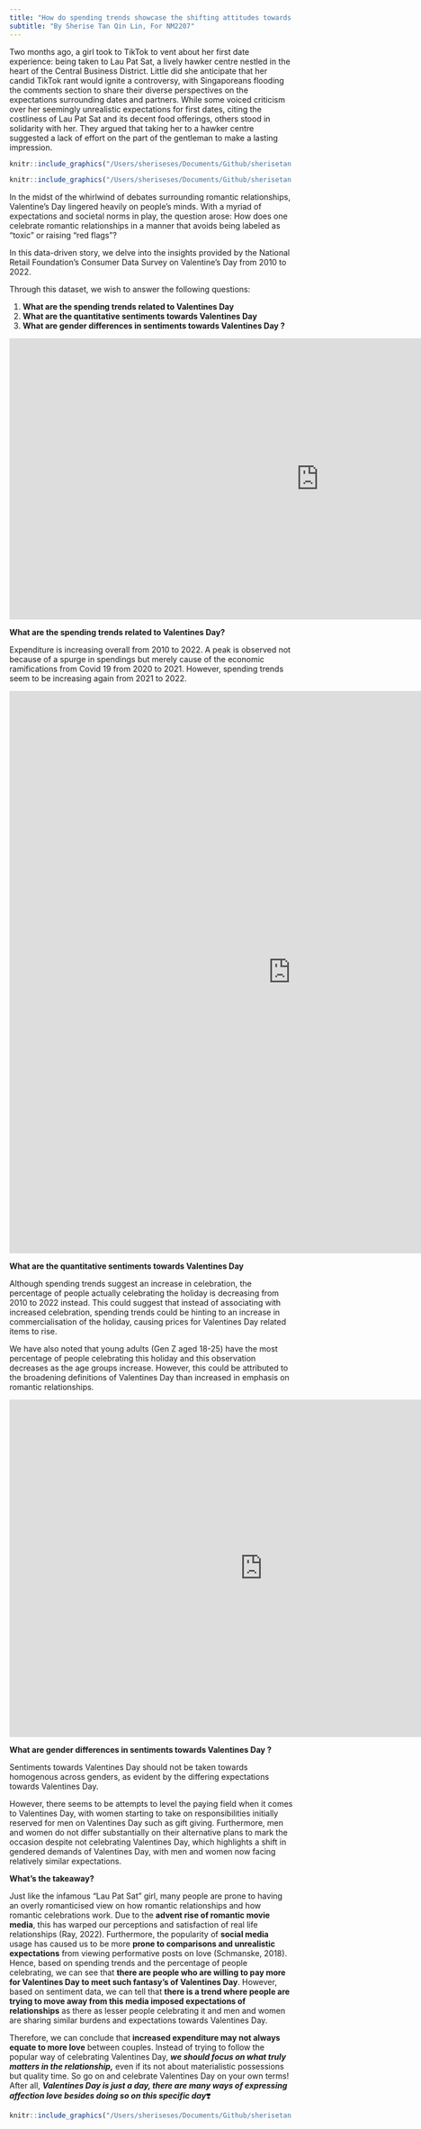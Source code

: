 ```yaml
---
title: "How do spending trends showcase the shifting attitudes towards Valentines’s Day over the years?"
subtitle: "By Sherise Tan Qin Lin, For NM2207"
---
```


Two months ago, a girl took to TikTok to vent about her first date experience: being taken to Lau Pat Sat, a lively hawker centre nestled in the heart of the Central Business District. Little did she anticipate that her candid TikTok rant would ignite a controversy, with Singaporeans flooding the comments section to share their diverse perspectives on the expectations surrounding dates and partners. While some voiced criticism over her seemingly unrealistic expectations for first dates, citing the costliness of Lau Pat Sat and its decent food offerings, others stood in solidarity with her. They argued that taking her to a hawker centre suggested a lack of effort on the part of the gentleman to make a lasting impression.

```r
knitr::include_graphics("/Users/sheriseses/Documents/Github/sherisetan.github.io/lps.png")
```

```r
knitr::include_graphics("/Users/sheriseses/Documents/Github/sherisetan.github.io/Arguments.png")
```

In the midst of the whirlwind of debates surrounding romantic relationships, Valentine's Day lingered heavily on people's minds. With a myriad of expectations and societal norms in play, the question arose: How does one celebrate romantic relationships in a manner that avoids being labeled as "toxic" or raising "red flags"?

In this data-driven story, we delve into the insights provided by the National Retail Foundation's Consumer Data Survey on Valentine's Day from 2010 to 2022.

Through this dataset, we wish to answer the following questions:

1.  **What are the spending trends related to Valentines Day**
2.  **What are the quantitative sentiments towards Valentines Day**
3.  **What are gender differences in sentiments towards Valentines Day ?**

```{=html}
<iframe height="500" width="1100" frameborder="no" src="https://sherisetan.shinyapps.io/sample_app/"> </iframe>
```
**What are the spending trends related to Valentines Day?**

Expenditure is increasing overall from 2010 to 2022. A peak is observed not because of a spurge in spendings but merely cause of the economic ramifications from Covid 19 from 2020 to 2021. However, spending trends seem to be increasing again from 2021 to 2022.

```{=html}
<iframe height="1000" width="1000" frameborder="no" src="https://sherisetan.shinyapps.io/quansentiments/"> </iframe>
```
**What are the quantitative sentiments towards Valentines Day**

Although spending trends suggest an increase in celebration, the percentage of people actually celebrating the holiday is decreasing from 2010 to 2022 instead. This could suggest that instead of associating with increased celebration, spending trends could be hinting to an increase in commercialisation of the holiday, causing prices for Valentines Day related items to rise.

We have also noted that young adults (Gen Z aged 18-25) have the most percentage of people celebrating this holiday and this observation decreases as the age groups increase. However, this could be attributed to the broadening definitions of Valentines Day than increased in emphasis on romantic relationships.

```{=html}
<iframe height="600" width="900" frameborder="no" src="https://sherisetan.shinyapps.io/SentimentCopy/"> </iframe>
```
**What are gender differences in sentiments towards Valentines Day ?**

Sentiments towards Valentines Day should not be taken towards homogenous across genders, as evident by the differing expectations towards Valentines Day.

However, there seems to be attempts to level the paying field when it comes to Valentines Day, with women starting to take on responsibilities initially reserved for men on Valentines Day such as gift giving. Furthermore, men and women do not differ substantially on their alternative plans to mark the occasion despite not celebrating Valentines Day, which highlights a shift in gendered demands of Valentines Day, with men and women now facing relatively similar expectations.

**What's the takeaway?**

Just like the infamous "Lau Pat Sat" girl, many people are prone to having an overly romanticised view on how romantic relationships and how romantic celebrations work. Due to the **advent rise of romantic movie media**, this has warped our perceptions and satisfaction of real life relationships (Ray, 2022). Furthermore, the popularity of **social media** usage has caused us to be more **prone to comparisons and unrealistic expectations** from viewing performative posts on love (Schmanske, 2018). Hence, based on spending trends and the percentage of people celebrating, we can see that **there are people who are willing to pay more for Valentines Day to meet such fantasy's of Valentines Day**. However, based on sentiment data, we can tell that **there is a trend where people are trying to move away from this media imposed expectations of relationships** as there as lesser people celebrating it and men and women are sharing similar burdens and expectations towards Valentines Day.

Therefore, we can conclude that **increased expenditure may not always equate to more love** between couples. Instead of trying to follow the popular way of celebrating Valentines Day, ***we should focus on what truly matters in the relationship,*** even if its not about materialistic possessions but quality time. So go on and celebrate Valentines Day on your own terms! After all, ***Valentines Day is just a day, there are many ways of expressing affection love besides doing so on this specific day***❣️

```r
knitr::include_graphics("/Users/sheriseses/Documents/Github/sherisetan.github.io/hvd.png")
```
